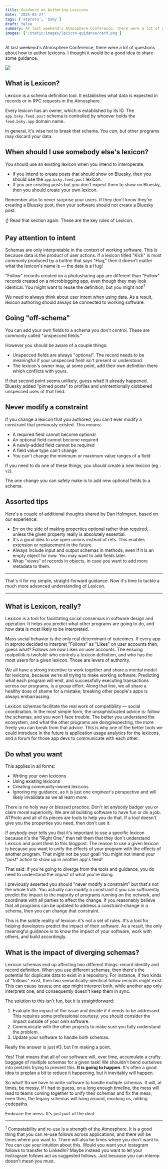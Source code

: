 ```yaml
---
title: Guidance on Authoring Lexicons
date: '2025-03-27'
tags: ['atproto', 'bsky']
draft: false
summary: At last weekend's Atmosphere Conference, there were a lot of questions about how author Lexicons. I thought it would be a good idea to share some guidance.
images: ['/static/images/lexicon-guidance/card.png']
---
```



At last weekend's Atmosphere Conference, there were a lot of questions about how to author lexicons. I thought it would be a good idea to share some guidance.

<img src="/static/images/lexicon-guidance/card.png" className="rounded" />

## What is Lexicon?

Lexicon is a schema definition tool. It establishes what data is expected in records or in RPC requests in the Atmosphere.

Every lexicon has an owner, which is established by its ID. The `app.bsky.feed.post` schema is controlled by whoever holds the `feed.bsky.app` domain name.

In general, it's wise not to break that schema. You *can*, but other programs may discard your data.

## When should I use somebody else's lexicon?

You should use an existing lexicon when you intend to interoperate.

- If you intend to create posts that should show on Bluesky, then you should use the `app.bsky.feed.post` lexicon.
- If you are creating posts but you don't expect them to show on Bluesky, then you should create your own lexicon.

Remember also to never surprise your users. If they don't know they're creating a Bluesky post, then your software should not create a Bluesky post.

<Callout>
☝️ Read that section again. These are the key rules of Lexicon.
</Callout>

## Pay attention to intent

Schemas are only interpretable in the context of working software. This is because data is the product of user actions. If a lexicon titled "Kick" is most commonly produced by a button that says "Hug," then it doesn't matter what the lexicon's name is &mdash; the data is a Hug!

<Callout>
"Follow" records created on a photosharing app are different than "Follow" records created on a microblogging app, even though they may look identical. You might want to reuse the definition, but you might not!<sup>1</sup>
</Callout>

We need to always think about user intent when using data. As a result, lexicon authoring should always be connected to working software.

## Going "off-schema"

You can add your own fields to a schema you don't control. These are commonly called "unspecced fields."

However you should be aware of a couple things:

- Unspecced fields are always "optional". The record needs to be meaningful if your unspecced field isn't present or understood.
- The lexicon's owner may, at some point, add their own definition there which conflicts with yours.

If that second point seems unlikely, guess what! It already happened. Bluesky added "pinned posts" to profiles and unintentionally clobbered unspecced uses of that field.

## Never modify a constraint

If you change a lexicon that you authored, you can't ever modify a constraint that previously existed. This means:

- A required field cannot become optional
- An optional field cannot become required
- A newly-added field cannot be required
- A field value type can't change
- You can't change the minimum or maximum value ranges of a field

If you need to do one of these things, you should create a new lexicon (eg `-v2`).

<Callout>
  The one change you can safely make is to add new optional fields to a schema.
</Callout>

## Assorted tips

Here's a couple of additional thoughts shared by Dan Holmgren, based on our experience:

- Err on the side of making properties optional rather than required, unless the given property really is absolutely essential.
- It's a good idea to use open unions instead of refs. This enables extension or replacement in the future.
- Always include input and output schemas in methods, even if it is an empty object for now. You may want to add fields later.
- Wrap “views” of records in objects, in case you want to add more metadata to them.

---

That's it for my simple, straight-forward guidance. Now it's time to tackle a much more advanced understanding of Lexicon.

---

## What is Lexicon, really?

Lexicon is a tool for facilitating social consensus in software design and operation. It helps you predict what other programs are going to do, and how data is most likely to be interpreted.

Mass social behavior is the only real determinant of outcomes. If every app in atproto decided to interpret "Follows" as "Likes" on user accounts then, guess what? Follows are now Likes on user accounts. The ensuing realpolitik is twofold: who controls a lexicon definition, and who has the most users for a given lexicon. Those are levers of authority.

We all have a strong incentive to work together and share a mental model for lexicons, because we're all trying to make working software. Predicting what each program will emit, and successfully executing transactions across our programs, is a group effort. Along that line, we all share a healthy dose of shame for a mistake; breaking other people's apps is always embarrassing.

Lexicon schemas facilitate the real work of compatibility &mdash; social coordination. In the most simple form, the unsophisticated advice is: follow the schemas, and you won't face trouble. The better you understand the ecosystem, and what the other programs are doing/expecting, the more freely you can break from that advice. This is why one of the better tools we could introduce in the future is application usage analytics for the lexicons, and a forum for those app devs to communicate with each other.

## Do what you want

This applies in all forms:

- Writing your own lexicons
- Using existing lexicons
- Creating community-owned lexicons
- Ignoring my guidance, as it is just one engineer's perspective and will likely invalidate as we all learn more.

There is no holy way or blessed practice. Don't let anybody badger you or claim moral superiority. We are all building software to have fun or do a job. ATProto and all of its pieces are tools to help you do that. If a tool doesn't give you the properties you need, then don't use it.

If anybody ever tells you that it's important to use a specific lexicon because it's the "Right One," then tell them that they don't understand Lexicon and point them to this blogpost. The reason to use a given lexicon is because you want to unify the effects of your program with the effects of another program. That might not be your goal! You might not intend your "post" action to show up in another app's feed!

That said: if you're going to diverge from the tools and guidance, you do need to understand the impact of what you're doing.

I previously asserted you should "never modify a constraint" but that's not the whole truth. You actually can modify a constraint if you can sufficiently predict the impact to the majority of programs running on the network, and coordinate with all parties to affect the change. If you reasonably believe that all programs can be updated to address a constraint-change in a schema, then you can change that constraint.

This is the subtle reality of lexicon: it's not a set of rules. It's a tool for helping developers predict the impact of their software. As a result, the only meaningful guidance is to know the impact of your software, work with others, and build accordingly.

## What is the impact of diverging schemas?

Lexicon schemas end up affecting two different things: record identity and record definition. When you use different schemas, then there's the potential for duplicate data to exist in a repository. For instance, if two kinds of "follows" exist, then two semantically-identical follow records might exist. This can cause issues; one app might interpret both, while another app only interprets one, and consequently doesn't keep them in sync.

The solution to this isn't fun, but it is straightforward:

1. Evaluate the impact of the issue and decide if it needs to be addressed. This requires some professional courtesy; you should consider the impact outside of your own software.
2. Communicate with the other projects to make sure you fully understand the problem.
3. Update your software to handle both schemas.

Really the answer is just #3, but I'm making a point.

Yes! That means that all of our software will, over time, accumulate a crufty baggage of multiple schemas for a given task! We shouldn't bend ourselves into pretzels trying to prevent this. **It is going to happen.** It's often a good idea to preplan a bit to reduce it happening, but it inevitably will happen.

So what! So we have to write software to handle multiple schemas. It will, at times, be messy. If I had to guess, on a long enough timeline, the mess will lead to teams coming together to unify their schemas and fix the mess; even then, the legacy schemas will hang around, mocking us, adding codepaths.

Embrace the mess. It's just part of the deal.

---

<sup>1</sup> Compatability and re-use is a strength of the Atmosphere. It is a good thing that you can re-use follows across applications, and there will be times where you want to. There will also be times where you don't want to. You can use your intuition about this. Would you want your Instagram follows to transfer to LinkedIn? Maybe instead you want to let your Instragram follows act as suggested follows. Just because you can interop doesn't mean you must.

